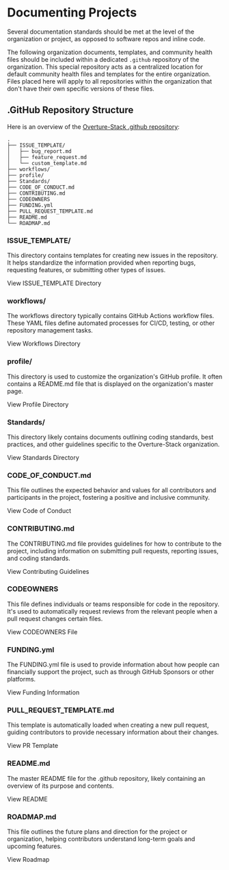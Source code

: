 
# Documenting Projects

Several documentation standards should be met at the level of the organization or project, as opposed to software repos and inline code.

The following organization documents, templates, and community health files should be included within a dedicated `.github` repository of the organization. This special repository acts as a centralized location for default community health files and templates for the entire organization. Files placed here will apply to all repositories within the organization that don't have their own specific versions of these files.

## .GitHub Repository Structure

Here is an overview of the [Overture-Stack .github repository](https://github.com/overture-stack/.github):

```
.
├── ISSUE_TEMPLATE/
│   ├── bug_report.md
│   ├── feature_request.md
│   └── custom_template.md
├── workflows/
├── profile/
├── Standards/
├── CODE_OF_CONDUCT.md
├── CONTRIBUTING.md
├── CODEOWNERS
├── FUNDING.yml
├── PULL_REQUEST_TEMPLATE.md
├── README.md
└── ROADMAP.md
```

### ISSUE_TEMPLATE/

This directory contains templates for creating new issues in the repository. It helps standardize the information provided when reporting bugs, requesting features, or submitting other types of issues.

<Link
  to="https://github.com/overture-stack/.github/tree/master/.github/ISSUE_TEMPLATE"
  className="button button--secondary button--sm"
>
  View ISSUE_TEMPLATE Directory
</Link>

### workflows/

The workflows directory typically contains GitHub Actions workflow files. These YAML files define automated processes for CI/CD, testing, or other repository management tasks.

<Link
  to="https://github.com/overture-stack/.github/tree/master/.github/workflows"
  className="button button--primary button--lg"
>
  View Workflows Directory
</Link>

### profile/

This directory is used to customize the organization's GitHub profile. It often contains a README.md file that is displayed on the organization's master page.

<Link
  to="https://github.com/overture-stack/.github/tree/master/profile"
  className="button button--primary button--lg"
>
  View Profile Directory
</Link>

### Standards/

This directory likely contains documents outlining coding standards, best practices, and other guidelines specific to the Overture-Stack organization.

<Link
  to="https://github.com/overture-stack/.github/tree/master/Standards"
  className="button button--primary button--lg"
>
  View Standards Directory
</Link>

### CODE_OF_CONDUCT.md

This file outlines the expected behavior and values for all contributors and participants in the project, fostering a positive and inclusive community.

<Link
  to="https://github.com/overture-stack/.github/blob/master/CODE_OF_CONDUCT.md"
  className="button button--primary button--lg"
>
  View Code of Conduct
</Link>

### CONTRIBUTING.md

The CONTRIBUTING.md file provides guidelines for how to contribute to the project, including information on submitting pull requests, reporting issues, and coding standards.

<Link
  to="https://github.com/overture-stack/.github/blob/master/CONTRIBUTING.md"
  className="button button--primary button--lg"
>
  View Contributing Guidelines
</Link>

### CODEOWNERS

This file defines individuals or teams responsible for code in the repository. It's used to automatically request reviews from the relevant people when a pull request changes certain files.

<Link
  to="https://github.com/overture-stack/.github/blob/master/CODEOWNERS"
  className="button button--primary button--lg"
>
  View CODEOWNERS File
</Link>

### FUNDING.yml

The FUNDING.yml file is used to provide information about how people can financially support the project, such as through GitHub Sponsors or other platforms.

<Link
  to="https://github.com/overture-stack/.github/blob/master/FUNDING.yml"
  className="button button--primary button--lg"
>
  View Funding Information
</Link>

### PULL_REQUEST_TEMPLATE.md

This template is automatically loaded when creating a new pull request, guiding contributors to provide necessary information about their changes.

<Link
  to="https://github.com/overture-stack/.github/blob/master/PULL_REQUEST_TEMPLATE.md"
  className="button button--primary button--lg"
>
  View PR Template
</Link>

### README.md

The master README file for the .github repository, likely containing an overview of its purpose and contents.

<Link
  to="https://github.com/overture-stack/.github/blob/master/README.md"
  className="button button--primary button--lg"
>
  View README
</Link>

### ROADMAP.md

This file outlines the future plans and direction for the project or organization, helping contributors understand long-term goals and upcoming features.

<Link
  to="https://github.com/overture-stack/.github/blob/master/ROADMAP.md"
  className="button button--primary button--lg"
>
  View Roadmap
</Link>